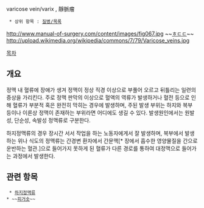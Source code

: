 varicose vein/varix , 靜脈瘤 

  * 상위 항목 : [[질병/목록]]

http://www.manual-of-surgery.com/content/images/fig067.jpg
~~[[ㅎㄷㄷ]]~~
http://upload.wikimedia.org/wikipedia/commons/7/79/Varicose_veins.jpg

[[목차]]
== 개요 ==
정맥 내 혈류에 장애가 생겨 정맥이 정상 직경 이상으로 부풀어 오르고 뒤틀리는 일련의 증상을 가리킨다. 주로 정맥 판막의 이상으로 혈액의 역류가 발생하거나 혈전 등으로 인해 혈류가 부분적 혹은 완전히 막히는 경우에 발생하며, 주된 발생 부위는 하지와 복부 등이나 이론상 정맥이 존재하는 부위라면 어디에도 생길 수 있다. 발생원인에서는 원발성, 단순성, 속발성 정맥류로 구분한다.

하지정맥류의 경우 장시간 서서 작업을 하는 노동자에게서 잘 발생하며, 복부에서 발생하는 위나 식도의 정맥류는 간경변 환자에서 간문맥[* 장에서 흡수한 영양물질을 간으로 운반하는 혈관.]으로 들어가지 못하게 된 혈류가 다른 경로를 통하여 대정맥으로 들어가는 과정에서 발생한다.

== 관련 항목 ==
  * [[하지정맥류]]
 * ~~[[피거솟]]~~
